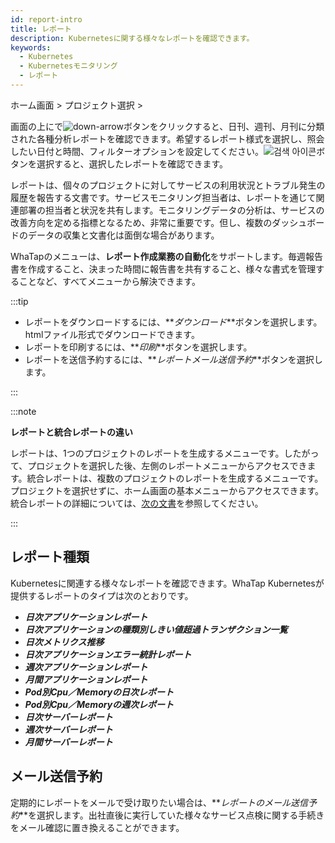 ```yaml
---
id: report-intro
title: レポート
description: Kubernetesに関する様々なレポートを確認できます。
keywords:
  - Kubernetes
  - Kubernetesモニタリング
  - レポート
---
```


ホーム画面 &gt; プロジェクト選択 &gt; <Cmdname sid="side_report" className="uitext" />

画面の上に<Cmdname sid="report" className="uitext" />で![down-arrow](/img/down-arrow.svg)ボタンをクリックすると、日刊、週刊、月刊に分類された各種分析レポートを確認できます。希望するレポート様式を選択し、照会したい日付と時間、フィルターオプションを設定してください。![검색 아이콘](/img/ico-btn-search.png)ボタンを選択すると、選択したレポートを確認できます。

<ImgLang img='whatap_kubernetes_flexible_report.png' desc='クバネティスレポート' />

レポートは、個々のプロジェクトに対してサービスの利用状況とトラブル発生の履歴を報告する文書です。サービスモニタリング担当者は、レポートを通じて関連部署の担当者と状況を共有します。モニタリングデータの分析は、サービスの改善方向を定める指標となるため、非常に重要です。但し、複数のダッシュボードのデータの収集と文書化は面倒な場合があります。  

WhaTapの<Cmdname sid="side_report" className="uitext" />メニューは、**レポート作成業務の自動化**をサポートします。毎週報告書を作成すること、決まった時間に報告書を共有すること、様々な書式を管理することなど、すべて<Cmdname sid="side_report" className="uitext" />メニューから解決できます。

:::tip

- レポートをダウンロードするには、**_ダウンロード_**ボタンを選択します。htmlファイル形式でダウンロードできます。
- レポートを印刷するには、**_印刷_**ボタンを選択します。
- レポートを送信予約するには、**_レポートメール送信予約_**ボタンを選択します。

:::

:::note

**レポートと統合レポートの違い**

レポートは、1つのプロジェクトのレポートを生成するメニューです。したがって、プロジェクトを選択した後、左側のレポートメニューからアクセスできます。統合レポートは、複数のプロジェクトのレポートを生成するメニューです。プロジェクトを選択せずに、ホーム画面の基本メニューからアクセスできます。統合レポートの詳細については、[次の文書](integrated-report)を参照してください。

:::

## レポート種類

Kubernetesに関連する様々なレポートを確認できます。WhaTap Kubernetesが提供するレポートのタイプは次のとおりです。

- **_日次アプリケーションレポート_**
- **_日次アプリケーションの種類別しきい値超過トランザクション一覧_**
- **_日次メトリクス推移_**
- **_日次アプリケーションエラー統計レポート_**
- **_週次アプリケーションレポート_**
- **_月間アプリケーションレポート_**
- **_Pod別Cpu／Memoryの日次レポート_**
- **_Pod別Cpu／Memoryの週次レポート_**
- **_日次サーバーレポート_**
- **_週次サーバーレポート_**
- **_月間サーバーレポート_**

## メール送信予約

定期的にレポートをメールで受け取りたい場合は、**_レポートのメール送信予約_**を選択します。出社直後に実行していた様々なサービス点検に関する手続きをメール確認に置き換えることができます。

<ImgLang img='report_mail.png' desc='report mail' />
